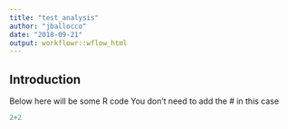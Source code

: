 ```yaml
---
title: "test_analysis"
author: "jballocco"
date: "2018-09-21"
output: workflowr::wflow_html
---
```


## Introduction
Below here will be some R code
You don't need to add the # in this case
```r
2+2
```

